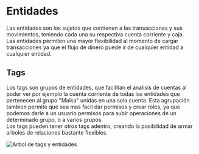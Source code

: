 # Entidades

Las entidades son los sujetos que contienen a las transacciones y sus movimientos, teniendo cada una su respectiva cuenta corriente y caja. \
Las entidades permiten una mayor flexibilidad al momento de cargar transacciones ya que el flujo de dinero puede ir de cualquier entidad a cualquier entidad.

## Tags

Los tags son grupos de entidades, que facilitan el analisis de cuentas al poder ver por ejemplo la cuenta corriente de todas las entidades que pertenecen al grupo "Maika" unidas en una sola cuenta. Esta agrupación tambien permite que sea mas facil dar permisos y crear roles, ya que podemos darle a un usuario permisos para subir operaciones de un determinado grupo, o a varios grupos. \
Los tags pueden tener otros tags adentro, creando la posibilidad de armar arboles de relaciones bastante flexibles.

![Arbol de tags y entidades](https://du502cbk6jn66.cloudfront.net/content/images/entidades_1.png)
